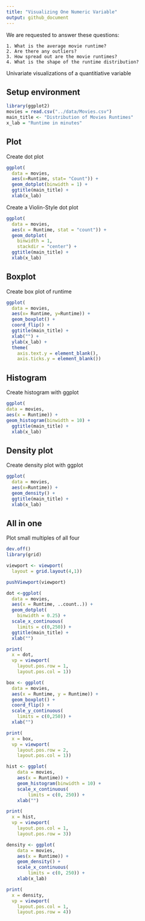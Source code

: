 ```yaml
---
title: "Visualizing One Numeric Variable"
output: github_document
---
```


We are requested to answer these questions:

    1. What is the average movie runtime?
    2. Are there any outliers?
    3. How spread out are the movie runtimes?
    4. What is the shape of the runtime distribution?
    
    
Univariate visualizations of a quantitiative variable


## Setup environment

```r
library(ggplot2)
movies = read.csv("../data/Movies.csv")
main_title <- "Distribution of Movies Runtimes"
x_lab = "Runtime in minutes"
```

## Plot

Create dot plot
```r
ggplot(
  data = movies,
  aes(x=Runtime, stat= "Count")) +
  geom_dotplot(binwidth = 1) +
  ggtitle(main_title) + 
  xlab(x_lab)
```

Create a Violin-Style dot plot
```r
ggplot(
  data = movies,
  aes(x = Runtime, stat = "count")) +
  geom_dotplot(
    binwidth = 1,
    stackdir = "center") +
  ggtitle(main_title) +
  xlab(x_lab)
```

## Boxplot

Create box plot of runtime
```r
ggplot(
  data = movies,
  aes(x= Runtime, y=Runtime)) +
  geom_boxplot() + 
  coord_flip() +
  ggtitle(main_title) + 
  xlab("") +
  ylab(x_lab) +
  theme(
    axis.text.y = element_blank(),
    axis.ticks.y = element_blank())
```

## Histogram

Create histogram with ggplot

```r
ggplot(
data = movies,
aes(x = Runtime)) +
geom_histogram(binwidth = 10) +
  ggtitle(main_title) + 
  xlab(x_lab)
```

## Density plot

Create density plot with ggplot

```r
ggplot(
  data = movies,
  aes(x=Runtime)) +
  geom_density() +
  ggtitle(main_title) +
  xlab(x_lab)
```

## All in one

Plot small multiples of all four

```r
dev.off()
library(grid)

viewport <- viewport(
  layout = grid.layout(4,1))

pushViewport(viewport)

dot <-ggplot(
  data = movies,
  aes(x = Runtime, ..count..)) +
  geom_dotplot(
    binwidth = 0.25) +
  scale_x_continuous(
    limits = c(0,250)) +
  ggtitle(main_title) +
  xlab("")

print(
  x = dot,
  vp = viewport(
    layout.pos.row = 1,
    layout.pos.col = 1))

box <- ggplot(
  data = movies,
  aes(x = Runtime, y = Runtime)) +
  geom_boxplot() +
  coord_flip() +
  scale_y_continuous(
    limits = c(0,250)) + 
  xlab("")

print(
  x = box,
  vp = viewport(
    layout.pos.row = 2,
    layout.pos.col = 1))

hist <- ggplot(
    data = movies, 
    aes(x = Runtime)) +
    geom_histogram(binwidth = 10) +
    scale_x_continuous(
        limits = c(0, 250)) +
    xlab("")

print(
  x = hist,
  vp = viewport(
    layout.pos.col = 1,
    layout.pos.row = 3)) 

density <- ggplot(
    data = movies, 
    aes(x = Runtime)) +
    geom_density() +
    scale_x_continuous(
        limits = c(0, 250)) +
    xlab(x_lab)

print(
  x = density,
  vp = viewport(
    layout.pos.col = 1,
    layout.pos.row = 4))

```

